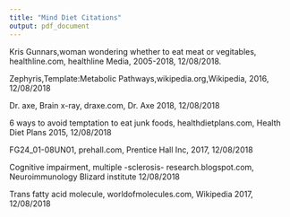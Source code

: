 ```yaml
---
title: "Mind Diet Citations"
output: pdf_document
---
```


Kris Gunnars,woman wondering whether to eat meat or vegitables, healthline.com, healthline Media, 2005-2018, 12/08/2018. 

Zephyris,Template:Metabolic Pathways,wikipedia.org,Wikipedia, 2016, 12/08/2018 

Dr. axe, Brain x-ray, draxe.com, Dr. Axe 2018, 12/08/2018


6 ways to avoid temptation to eat junk foods, healthdietplans.com, Health Diet Plans 2015, 12/08/2018 

FG24_01-08UN01, prehall.com, Prentice Hall Inc, 2017, 12/08/2018 


Cognitive impairment, multiple -sclerosis-  research.blogspot.com, Neuroimmunology Blizard institute 12/08/2018

Trans fatty acid molecule, worldofmolecules.com, Wikipedia 2017, 12/08/2018

